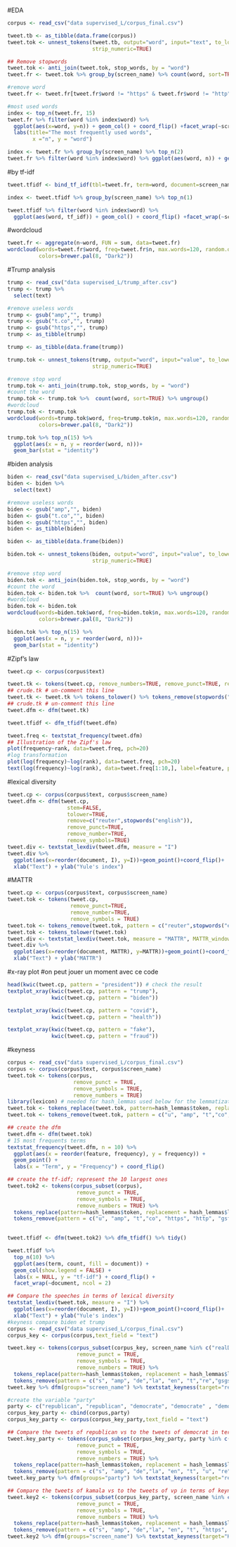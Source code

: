 #EDA

```r
corpus <- read_csv("data supervised_L/corpus_final.csv")

tweet.tb <- as_tibble(data.frame(corpus))
tweet.tok <- unnest_tokens(tweet.tb, output="word", input="text", to_lower=TRUE, strip_punct=TRUE, 
                           strip_numeric=TRUE)

## Remove stopwords 
tweet.tok <- anti_join(tweet.tok, stop_words, by = "word")
tweet.fr <- tweet.tok %>% group_by(screen_name) %>% count(word, sort=TRUE) %>% ungroup()

#remove word
tweet.fr <- tweet.fr[tweet.fr$word != "https" & tweet.fr$word != "http" & tweet.fr$word != "amp" & tweet.fr$word != "fe", ]  

#most used words
index <- top_n(tweet.fr, 15)
tweet.fr %>% filter(word %in% index$word) %>% 
  ggplot(aes(x=word, y=n)) + geom_col() + coord_flip() +facet_wrap(~screen_name, ncol = 2)+
  labs(title="The most frequently used words",
        x ="n", y = "word")

index <- tweet.fr %>% group_by(screen_name) %>% top_n(2)
tweet.fr %>% filter(word %in% index$word) %>% ggplot(aes(word, n)) + geom_col() + coord_flip() +facet_wrap(~screen_name, ncol = 2)
```
#by tf-idf
```r
tweet.tfidf <- bind_tf_idf(tbl=tweet.fr, term=word, document=screen_name, n=n)

index <- tweet.tfidf %>% group_by(screen_name) %>% top_n(1)

tweet.tfidf %>% filter(word %in% index$word) %>% 
  ggplot(aes(word, tf_idf)) + geom_col() + coord_flip() +facet_wrap(~screen_name, ncol = 2)
```
#wordcloud
```r
tweet.fr <- aggregate(n~word, FUN = sum, data=tweet.fr)
wordcloud(words=tweet.fr$word, freq=tweet.fr$n, max.words=120, random.order=FALSE, rot.per=0.35, 
          colors=brewer.pal(8, "Dark2")) 
```
#Trump analysis
```r
trump <- read_csv("data supervised_L/trump_after.csv")
trump <- trump %>% 
  select(text)

#remove useless words
trump <- gsub("amp","", trump)
trump <- gsub("t.co","", trump)
trump <- gsub("https","", trump)
trump <- as_tibble(trump)

trump <- as_tibble(data.frame(trump))

trump.tok <- unnest_tokens(trump, output="word", input="value", to_lower=TRUE, strip_punct=TRUE, 
                           strip_numeric=TRUE)

#remove stop word
trump.tok <- anti_join(trump.tok, stop_words, by = "word")
#count the word
trump.tok <- trump.tok %>%  count(word, sort=TRUE) %>% ungroup()
#wordcloud
trump.tok <- trump.tok 
wordcloud(words=trump.tok$word, freq=trump.tok$n, max.words=120, random.order=FALSE, rot.per=0.35, 
          colors=brewer.pal(8, "Dark2"))

trump.tok %>% top_n(15) %>% 
  ggplot(aes(x = n, y = reorder(word, n)))+
  geom_bar(stat = "identity")
```
#biden analysis
```r
biden <- read_csv("data supervised_L/biden_after.csv")
biden <- biden %>% 
  select(text)

#remove useless words
biden <- gsub("amp","", biden)
biden <- gsub("t.co","", biden)
biden <- gsub("https","", biden)
biden <- as_tibble(biden)

biden <- as_tibble(data.frame(biden))

biden.tok <- unnest_tokens(biden, output="word", input="value", to_lower=TRUE, strip_punct=TRUE, 
                           strip_numeric=TRUE)

#remove stop word
biden.tok <- anti_join(biden.tok, stop_words, by = "word")
#count the word
biden.tok <- biden.tok %>%  count(word, sort=TRUE) %>% ungroup()
#wordcloud
biden.tok <- biden.tok 
wordcloud(words=biden.tok$word, freq=biden.tok$n, max.words=120, random.order=FALSE, rot.per=0.35, 
          colors=brewer.pal(8, "Dark2"))

biden.tok %>% top_n(15) %>% 
  ggplot(aes(x = n, y = reorder(word, n)))+
  geom_bar(stat = "identity")
```


#Zipf's law
```r
tweet.cp <- corpus(corpus$text)

tweet.tk <- tokens(tweet.cp, remove_numbers=TRUE, remove_punct=TRUE, remove_symbols=TRUE, remove_separators=TRUE)
## crude.tk # un-comment this line
tweet.tk <- tweet.tk %>% tokens_tolower() %>% tokens_remove(stopwords("english")) %>% tokens_remove("reuter")
## crude.tk # un-comment this line
tweet.dfm <- dfm(tweet.tk)

tweet.tfidf <- dfm_tfidf(tweet.dfm)

tweet.freq <- textstat_frequency(tweet.dfm)
## Illustration of the Zipf's law
plot(frequency~rank, data=tweet.freq, pch=20)
#log transformation
plot(log(frequency)~log(rank), data=tweet.freq, pch=20)
text(log(frequency)~log(rank), data=tweet.freq[1:10,], label=feature, pos=10)
```
#lexical diversity
```r
tweet.cp <- corpus(corpus$text, corpus$screen_name)
tweet.dfm <- dfm(tweet.cp,
                   stem=FALSE,
                   tolower=TRUE,
                   remove=c("reuter",stopwords("english")),
                   remove_punct=TRUE,
                   remove_number=TRUE,
                   remove_symbols=TRUE)
tweet.div <- textstat_lexdiv(tweet.dfm, measure = "I")
tweet.div %>% 
  ggplot(aes(x=reorder(document, I), y=I))+geom_point()+coord_flip()+
  xlab("Text") + ylab("Yule's index")
```
#MATTR
```r
tweet.cp <- corpus(corpus$text, corpus$screen_name)
tweet.tok <- tokens(tweet.cp,
                    remove_punct=TRUE,
                    remove_number=TRUE,
                    remove_symbols = TRUE)
tweet.tok <- tokens_remove(tweet.tok, pattern = c("reuter",stopwords("english")))
tweet.tok <- tokens_tolower(tweet.tok)
tweet.div <- textstat_lexdiv(tweet.tok, measure = "MATTR", MATTR_window = 10)
tweet.div %>% 
  ggplot(aes(x=reorder(document, MATTR), y=MATTR))+geom_point()+coord_flip()+
  xlab("Text") + ylab("MATTR")
```
#x-ray plot
#on peut jouer un moment avec ce code 
```r
head(kwic(tweet.cp, pattern = "president")) # check the result
textplot_xray(kwic(tweet.cp, pattern = "trump"),
              kwic(tweet.cp, pattern = "biden"))

textplot_xray(kwic(tweet.cp, pattern = "covid"),
              kwic(tweet.cp, pattern = "health"))

textplot_xray(kwic(tweet.cp, pattern = "fake"),
              kwic(tweet.cp, pattern = "fraud"))
```

#keyness
```r
corpus <- read_csv("data supervised_L/corpus_final.csv")
corpus <- corpus(corpus$text, corpus$screen_name)
tweet.tok <- tokens(corpus,
                     remove_punct = TRUE,
                     remove_symbols = TRUE,
                     remove_numbers = TRUE)
library(lexicon) # needed for hash_lemmas used below for the lemmatization
tweet.tok <- tokens_replace(tweet.tok, pattern=hash_lemmas$token, replacement = hash_lemmas$lemma)
tweet.tok <- tokens_remove(tweet.tok, pattern = c("u", "amp", "t","co", "https", stopwords("english"))) 

## create the dfm
tweet.dfm <- dfm(tweet.tok)
# 15 most frequents terms
textstat_frequency(tweet.dfm, n = 10) %>% 
  ggplot(aes(x = reorder(feature, frequency), y = frequency)) +
  geom_point() +
  labs(x = "Term", y = "Frequency") + coord_flip()

## create the tf-idf; represent the 10 largest ones
tweet.tok2 <- tokens(corpus_subset(corpus),
                      remove_punct = TRUE,
                      remove_symbols = TRUE,
                      remove_numbers = TRUE) %>%  
  tokens_replace(pattern=hash_lemmas$token, replacement = hash_lemmas$lemma) %>% 
  tokens_remove(pattern = c("u", "amp", "t","co", "https", "http", "gsfsghkmdm", "eoxt", stopwords("english")))
  

tweet.tfidf <- dfm(tweet.tok2) %>% dfm_tfidf() %>% tidy()

tweet.tfidf %>%
  top_n(10) %>% 
  ggplot(aes(term, count, fill = document)) +
  geom_col(show.legend = FALSE) +
  labs(x = NULL, y = "tf-idf") + coord_flip() + 
  facet_wrap(~document, ncol = 2)

## Compare the speeches in terms of lexical diversity
textstat_lexdiv(tweet.tok, measure = "I") %>% 
  ggplot(aes(x=reorder(document, I), y=I))+geom_point()+coord_flip()+
  xlab("Text") + ylab("Yule's index")
#keyness compare biden et trump
corpus <- read_csv("data supervised_L/corpus_final.csv")
corpus_key <- corpus(corpus,text_field = "text")

tweet.key <- tokens(corpus_subset(corpus_key, screen_name %in% c("realDonaldTrump", "JoeBiden")),
                      remove_punct = TRUE,
                      remove_symbols = TRUE,
                      remove_numbers = TRUE) %>%
  tokens_replace(pattern=hash_lemmas$token, replacement = hash_lemmas$lemma) %>%
  tokens_remove(pattern = c("s", "amp", "de","la", "en", "t","re","gsgsgh", stopwords("english")))
tweet.key %>% dfm(groups="screen_name") %>% textstat_keyness(target="realDonaldTrump") %>% textplot_keyness()

#create the variable "party"
party <- c("republican", "republican", "democrate", "democrate" , "democrate", "democrate")
corpus_key_party <- cbind(corpus,party)
corpus_key_party <- corpus(corpus_key_party,text_field = "text")

## Compare the tweets of republican vs to the tweets of democrat in terms of keyness
tweet.key_party <- tokens(corpus_subset(corpus_key_party, party %in% c("democrate", "republican")),
                      remove_punct = TRUE,
                      remove_symbols = TRUE,
                      remove_numbers = TRUE) %>%
  tokens_replace(pattern=hash_lemmas$token, replacement = hash_lemmas$lemma) %>%
  tokens_remove(pattern = c("s", "amp", "de","la", "en", "t", "u", "re", "http", stopwords("english")))
tweet.key_party %>% dfm(groups="party") %>% textstat_keyness(target="republican") %>% textplot_keyness()

## Compare the tweets of kamala vs to the tweets of vp in terms of keyness
tweet.key2 <- tokens(corpus_subset(corpus_key_party, screen_name %in% c("KamalaHarris", "VP")),
                      remove_punct = TRUE,
                      remove_symbols = TRUE,
                      remove_numbers = TRUE) %>%
  tokens_replace(pattern=hash_lemmas$token, replacement = hash_lemmas$lemma) %>%
  tokens_remove(pattern = c("s", "amp", "de","la", "en", "t", "https", stopwords("english")))
tweet.key2 %>% dfm(groups="screen_name") %>% textstat_keyness(target="KamalaHarris") %>% textplot_keyness()


```
